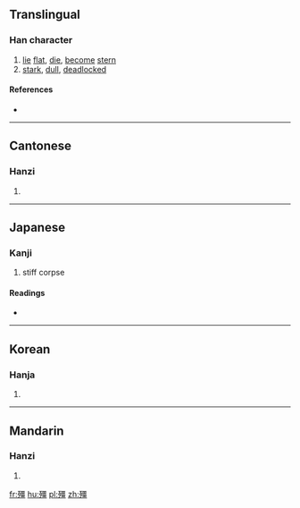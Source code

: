 {{also|僵}}
==Translingual==

===Han character===
{{Han char|rn=78|rad=歹|as=13|sn=17|four=1121<sub>6</sub>|canj=一弓一田一 (MNMWM)}}

# [[lie]] [[flat]], [[die]], [[become]] [[stern]]
# [[stark]], [[dull]], [[deadlocked]]

====References====
* {{Han ref|kx=0583.360|dkj=16588|dj=0976.220|hdz=21395.060|uh=6BAD|ud=27565|bh=ED4C|bd=60748}}

----

==Cantonese==

===Hanzi===
{{yue-hanzi|sim=僵|jyut=goeng1|y=geung1}}

# {{defn|lang=yue|sort=歹13}}

----

==Japanese==

===Kanji===
{{ja-kanji|grade=|rs=歹13}}

# stiff corpse

====Readings====
* {{ja-readings|on=[[きょう]] (kyō), [[こう]] (kō)|kun=[[かたくなる]] (katakunaru)}}

----

==Korean==

===Hanja===
{{ko-hanja|hangeul=강|eumhun=|rv=gang|mr=kang|y=kang}}

# {{defn|lang=ko|sort=歹13}}

----

==Mandarin==

===Hanzi===
{{cmn-hanzi|sim=僵|pin=[[jiāng]] ([[jiang1]])|wg=chiang<sup>1</sup>}}

# {{defn|lang=cmn|sort=歹13}}

[[fr:殭]]
[[hu:殭]]
[[pl:殭]]
[[zh:殭]]